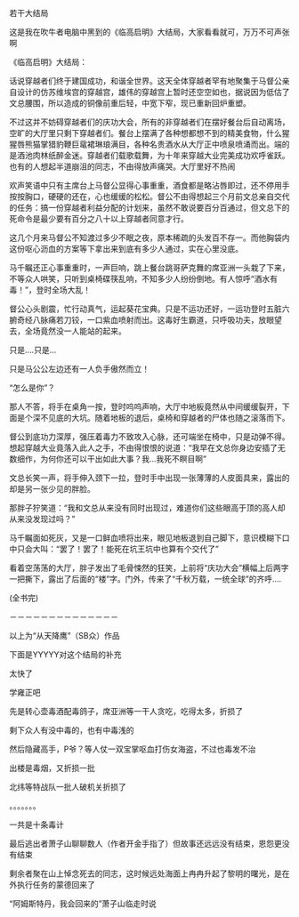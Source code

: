 

若干大结局

这是我在吹牛者电脑中黑到的《临高启明》大结局，大家看看就可，万万不可声张啊

《临高启明》大结局：

话说穿越者们终于建国成功，和谐全世界。这天全体穿越者罕有地聚集于马督公亲自设计的仿苏维埃宫的穿越宫，雄伟的穿越宫上暂时还空空如也，据说因为低估了文总腰围，所以造成的铜像前重后轻，中宽下窄，现已重新回炉重塑。

不过这并不妨碍穿越者们的庆功大会，所有的非穿越者们在摆好餐台后自动离场，空旷的大厅里只剩下穿越者们。餐台上摆满了各种想都想不到的精美食物，什么猩猩唇熊猫掌猎豹鞭巨鼋裙琳琅满目，各种名贵酒水从大厅正中喷泉喷涌而出。端的是酒池肉林纸醉金迷。穿越者们载歌载舞，为十年来穿越大业完美成功欢呼雀跃。也有的人想起半道崩沮的同志，不由得放声痛哭。大厅里好不热闹

欢声笑语中只有主席台上马督公显得心事重重，酒食都是略沾唇即过，还不停用手按按胸口，硬硬的还在，心也缓缓的松松。督公不由得想起三个月前文总亲自交代的任务：搞一份穿越者利益分配的计划来，虽然不敢说要百分百通过，但文总下的死命令是最少要有百分之八十以上穿越者同意才行。

这几个月来马督公不知渡过多少不眠之夜，原本稀疏的头发百不存一。而他胸袋内这份呕心沥血的方案等下拿出来到底有多少人通过，实在心里没底。

马千瞩还正心事重重时，一声巨响，跳上餐台跳哥萨克舞的席亚洲一头栽了下来，不等众人哄笑，只听到桌椅碟筷乱响，不知多少人纷纷倒地。有人惊呼“酒水有毒！”，登时全场大乱！

督公心头剧震，忙行动真气，运起葵花宝典。只是不运功还好，一运功登时五脏六腑奇经八脉痛若刀铰，一口紫血喷射而出。这毒好生霸道，只呼吸功夫，放眼望去，全场竟然没一人能站的起来。

只是....只是...

只是马公公左边还有一人负手傲然而立！

“怎么是你”？

那人不答，将手在桌角一按，登时呜呜声响，大厅中地板竟然从中间缓缓裂开，下面是个深不见底的大坑。随着地板的退后，桌椅和穿越者的尸体也随之滚落而下。

督公到底功力深厚，强压着毒力不致攻入心脉，还可端坐在椅中，只是动弹不得。想起穿越大业竟落入此人之手，不由得恨恨的说道：“我早在文总你身边安插了无数细作，为何你还可以干出如此大事？我...我死不瞑目啊”

文总长笑一声，将手伸入颈下一拉，登时手中出现一张薄薄的人皮面具来，露出的却是另一张少见的胖脸。

那胖子狞笑道：“我和文总从来没有同时出现过，难道你们这些眼高于顶的高人却从来没发现过吗？”

马千瞩面如死灰，又是一口鲜血喷将出来，眼见地板退到自己脚下，意识模糊下口中只会大叫：“罢了！罢了！能死在坑王坑中也算有个交代了”

看着空荡荡的大厅，胖子发出了毛骨悚然的狂笑，上前将“庆功大会”横幅上后两字一把撕下，露出了后面的“楼”字。门外，传来了“千秋万载，一统全球”的齐呼....

(全书完)

－－－－－－－－－－－－－－

以上为“从天降鹰”（SB众）作品

下面是YYYYY对这个结局的补充

太快了

学雍正吧

先是转心壶毒酒配毒鸽子，席亚洲等一干人贪吃，吃得太多，折损了

剩下众人有没中毒的，也有中毒浅的

然后隐藏高手，P爷？等人仗一双宝掌呕血打伤女海盗，不过也毒发不治

出楼是毒烟，又折损一批

北纬等特战队一批人破机关折损了

。。。。。。。

一共是十条毒计

最后逃出者萧子山聊聊数人（作者开金手指了）但故事还远远没有结束，恩怨更没有结束

剩余者聚在山上悼念死去的同志，这时候远处海面上冉冉升起了黎明的曙光，是在外执行任务的蒙德回来了

“阿姆斯特丹，我会回来的”萧子山临走时说

